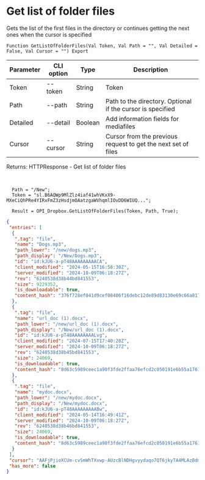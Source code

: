 ﻿---
sidebar_position: 2
---


# Get list of folder files
 Gets the list of the first files in the directory or continues getting the next ones when the cursor is specified



`Function GetListOfFolderFiles(Val Token, Val Path = "", Val Detailed = False, Val Cursor = "") Export`

  | Parameter | CLI option | Type | Description |
  |-|-|-|-|
  | Token | --token | String | Token |
  | Path | --path | String | Path to the directory. Optional if the cursor is specified |
  | Detailed | --detail | Boolean | Add information fields for mediafiles |
  | Cursor | --cursor | String | Cursor from the previous request to get the next set of files |

  
  Returns:  HTTPResponse - Get list of folder files

<br/>




```bsl title="Code example"
  Path = "/New";
  Token = "sl.B6AQWp9MlZlz4iaf41whVKxX9-MXeCiQhPRe4YIRxFmZ3zHsdjmOAatzgaWVhqmlIOvDD6WIUQ...";
  
  Result = OPI_Dropbox.GetListOfFolderFiles(Token, Path, True);
```
 



```json title="Result"
{
 "entries": [
  {
   ".tag": "file",
   "name": "Dogs.mp3",
   "path_lower": "/new/dogs.mp3",
   "path_display": "/New/Dogs.mp3",
   "id": "id:kJU6-a-pT48AAAAAAAAACA",
   "client_modified": "2024-05-15T16:58:30Z",
   "server_modified": "2024-10-09T06:18:27Z",
   "rev": "6240538d38b44bd841553",
   "size": 9229352,
   "is_downloadable": true,
   "content_hash": "376f728ef041d9cef08406f16debc12de89d83130e69c66a817fd834d2d82dc2"
  },
  {
   ".tag": "file",
   "name": "url_doc (1).docx",
   "path_lower": "/new/url_doc (1).docx",
   "path_display": "/New/url_doc (1).docx",
   "id": "id:kJU6-a-pT48AAAAAAAALvg",
   "client_modified": "2024-07-15T17:40:28Z",
   "server_modified": "2024-10-09T06:18:27Z",
   "rev": "6240538d38b45bd841553",
   "size": 24069,
   "is_downloadable": true,
   "content_hash": "8d63c5989ceec1a90f3fde2ffaa76efcd2c050191e6b55a1761e4e352590bd8c"
  },
  {
   ".tag": "file",
   "name": "mydoc.docx",
   "path_lower": "/new/mydoc.docx",
   "path_display": "/New/mydoc.docx",
   "id": "id:kJU6-a-pT48AAAAAAAAABw",
   "client_modified": "2024-05-14T16:49:41Z",
   "server_modified": "2024-10-09T06:18:27Z",
   "rev": "6240538d38b46bd841553",
   "size": 24069,
   "is_downloadable": true,
   "content_hash": "8d63c5989ceec1a90f3fde2ffaa76efcd2c050191e6b55a1761e4e352590bd8c"
  }
 ],
 "cursor": "AAFjPjioXCUm-cvSmWhTXvwp-AUzcBlNDHgvyydaqo7QT6jkyTA4MLAzBdmSgdT0fsc_ssKPYWcv_tzh1hMAoOwuN09jJ9FS88bbx5mR6D4wXUd5v05GKJ_h52Nv88UOMiXah5SPwISriNOY3Vcez_oKLPyWrJ5pAuY1emSszhyeI7KLukeysjS8d79KvyQzi99nJ8smVQIQATrr2n0ioDwE",
 "has_more": false
}
```
